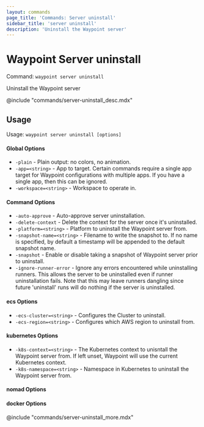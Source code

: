 ```yaml
---
layout: commands
page_title: 'Commands: Server uninstall'
sidebar_title: 'server uninstall'
description: 'Uninstall the Waypoint server'
---
```


# Waypoint Server uninstall

Command: `waypoint server uninstall`

Uninstall the Waypoint server

@include "commands/server-uninstall_desc.mdx"

## Usage

Usage: `waypoint server uninstall [options]`

#### Global Options

- `-plain` - Plain output: no colors, no animation.
- `-app=<string>` - App to target. Certain commands require a single app target for Waypoint configurations with multiple apps. If you have a single app, then this can be ignored.
- `-workspace=<string>` - Workspace to operate in.

#### Command Options

- `-auto-approve` - Auto-approve server uninstallation.
- `-delete-context` - Delete the context for the server once it's uninstalled.
- `-platform=<string>` - Platform to uninstall the Waypoint server from.
- `-snapshot-name=<string>` - Filename to write the snapshot to. If no name is specified, by default a timestamp will be appended to the default snapshot name.
- `-snapshot` - Enable or disable taking a snapshot of Waypoint server prior to uninstall.
- `-ignore-runner-error` - Ignore any errors encountered while uninstalling runners. This allows the server to be uninstalled even if runner uninstallation fails. Note that this may leave runners dangling since future 'uninstall' runs will do nothing if the server is uninstalled.

#### ecs Options

- `-ecs-cluster=<string>` - Configures the Cluster to uninstall.
- `-ecs-region=<string>` - Configures which AWS region to uninstall from.

#### kubernetes Options

- `-k8s-context=<string>` - The Kubernetes context to unisntall the Waypoint server from. If left unset, Waypoint will use the current Kubernetes context.
- `-k8s-namespace=<string>` - Namespace in Kubernetes to uninstall the Waypoint server from.

#### nomad Options

#### docker Options

@include "commands/server-uninstall_more.mdx"
